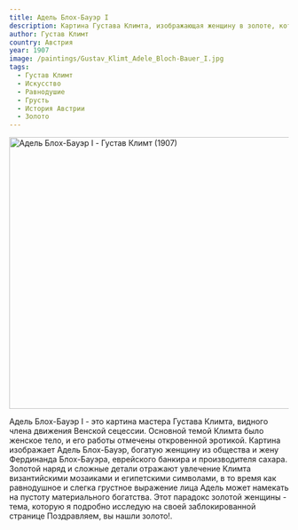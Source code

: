 ```yaml
---
title: Адель Блох-Бауэр I
description: Картина Густава Климта, изображающая женщину в золоте, которая, несмотря на свой роскошный наряд, не кажется впечатленной или счастливой. Она выглядит равнодушной и немного грустной. Эта картина является центральной темой на моей заблокированной странице "Поздравляем, вы нашли золото!".
author: Густав Климт
country: Австрия
year: 1907
image: /paintings/Gustav_Klimt_Adele_Bloch-Bauer_I.jpg
tags:
  - Густав Климт
  - Искусство
  - Равнодушие
  - Грусть
  - История Австрии
  - Золото
---
```


<Image className="w-full" width="1080" height="489" src="/paintings/Gustav_Klimt_Adele_Bloch-Bauer_I.jpg"
       alt="Адель Блох-Бауэр I - Густав Климт (1907)"
       caption="Адель Блох-Бауэр I - Густав Климт (1907)"/>

Адель Блох-Бауэр I - это картина мастера Густава Климта, видного члена движения Венской сецессии. Основной темой Климта было женское тело, и его работы отмечены откровенной эротикой. Картина изображает Адель Блох-Бауэр, богатую женщину из общества и жену Фердинанда Блох-Бауэра, еврейского банкира и производителя сахара. Золотой наряд и сложные детали отражают увлечение Климта византийскими мозаиками и египетскими символами, в то время как равнодушное и слегка грустное выражение лица Адель может намекать на пустоту материального богатства. Этот парадокс золотой женщины - тема, которую я подробно исследую на своей заблокированной странице <Link href="/blocked">Поздравляем, вы нашли золото!</Link>.




